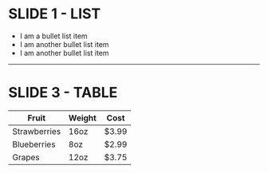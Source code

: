 # SLIDE 1 - LIST

* I am a bullet list item
* I am another bullet list item
* I am another bullet list item

---

# SLIDE 3 - TABLE

| Fruit         | Weight   | Cost  |
| ------------- | ---------| ----- |
| Strawberries  | 16oz     | $3.99 |
| Blueberries   | 8oz      | $2.99 |
| Grapes        | 12oz     | $3.75 |